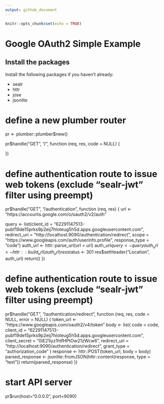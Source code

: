 ```yaml
---
output: github_document
---
```


```r
knitr::opts_chunk$set(echo = TRUE)
```

# Google OAuth2 Simple Example

## Install the packages
Install the following packages if you haven't already:

- sealr
- httr
- jose
- jsonlite

# define a new plumber router
pr <- plumber::plumber$new()

pr$handle("GET", "/", function (req, res, code = NULL) {

})

# define authentication route to issue web tokens (exclude "sealr-jwt" filter using preempt)
pr$handle("GET", "/authentication", function (req, res) {
  url <- "https://accounts.google.com/o/oauth2/v2/auth"

  query <- list(client_id = "62291147513-pubf19de15prks9p2eij7hloteug5h5d.apps.googleusercontent.com",
                redirect_uri = "http://localhost:9090/authentication/redirect",
                scope = "https://www.googleapis.com/auth/userinfo.profile",
                response_type = "code")
  auth_url <- httr::parse_url(url = url)
  auth_url$query <- query
  auth_url <- httr::build_url(auth_url)
  res$status <- 301
  res$setHeader("Location", auth_url)
  return()
})

# define authentication route to issue web tokens (exclude "sealr-jwt" filter using preempt)
pr$handle("GET", "/authentication/redirect", function (req, res, code = NULL, error = NULL) {
  token_url <- "https://www.googleapis.com/oauth2/v4/token"
  body <- list(
    code = code,
    client_id = "62291147513-pubf19de15prks9p2eij7hloteug5h5d.apps.googleusercontent.com",
    client_secret = "0iE21iyz1htfHPtOw21zWcw6",
    redirect_uri = "http://localhost:9090/authentication/redirect",
    grant_type = "authorization_code"
  )
  response <- httr::POST(token_url, body = body)
  parsed_response <- jsonlite::fromJSON(httr::content(response, type = "text"))
  return(parsed_response)
})

# start API server
pr$run(host="0.0.0.0", port=9090)

